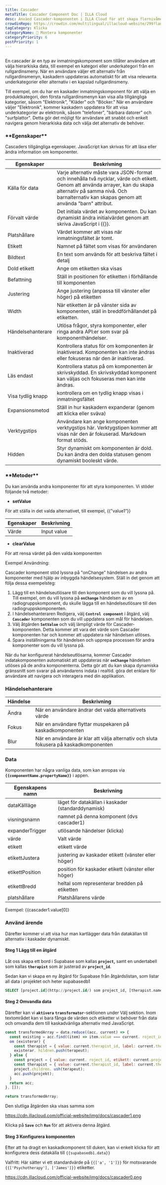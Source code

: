 ```yaml
---
title: Cascader
metaTitle: Cascader Component Doc | ILLA Cloud
desc: Använd Cascader-komponenten i ILLA Cloud för att skapa flernivåmenyer för webbappar. Lär dig vad som är Cascader och hur du anpassar och styr Cascader-alternativen.
crowdinRepo: https://crowdin.com/multilingual/illacloud-website/299?languages=sv&filter=basic&value=0
tagCategory: Klicka
categoryName: 🧬 Montera komponenter
categoryPriority: 6
postPriority: 1
---
```


## <h2 hidden>Vad är Cascader?</h2>

En cascader är en typ av inmatningskomponent som tillåter användare att välja hierarkiska data, till exempel en kategori eller underkategori från en rullgardinsmeny. När en användare väljer ett alternativ från rullgardinsmenyn, kaskadern uppdateras automatiskt för att visa relevanta underkategorier eller alternativ i en kapslad rullgardinsmeny.

Till exempel, om du har en kaskader inmatningskomponent för att välja en produktkategori, den första rullgardinsmenyn kan visa alla tillgängliga kategorier, såsom "Elektronik", "Kläder" och "Böcker." När en användare väljer "Elektronik", kommer kaskadern uppdatera för att visa underkategorier av elektronik, såsom "telefoner", "bärbara datorer" och "surfplattor". Detta gör det möjligt för användare att snabbt och enkelt navigera genom hierarkiska data och välja det alternativ de behöver.

### \***\*Egenskaper\*\***

Cascaders tillgängliga egenskaper. JavaScript kan skrivas för att läsa eller ändra information om komponenter.

| Egenskaper        | Beskrivning                                                                                                                                                                                                              |
| ----------------- | ------------------------------------------------------------------------------------------------------------------------------------------------------------------------------------------------------------------------ |
| Källa för data    | Varje alternativ måste vara JSON-format och innehålla två nycklar, värde och etikett. Genom att använda arrayer, kan du skapa alternativ på samma nivå. Och barnalternativ kan skapas genom att använda "barn" attribut. |
| Förvalt värde     | Det initiala värdet av komponenten. Du kan dynamiskt ändra initialvärdet genom att skriva JavaScript i {{}}.                                                                                                             |
| Platshållare      | Värdet kommer att visas när inmatningsfältet är tomt.                                                                                                                                                                    |
| Etikett           | Namnet på fältet som visas för användaren                                                                                                                                                                                |
| Bildtext          | En text som används för att beskriva fältet i detalj                                                                                                                                                                     |
| Dold etikett      | Ange om etiketten ska visas                                                                                                                                                                                              |
| Befattning        | Ställ in positionen för etiketten i förhållande till komponenten                                                                                                                                                         |
| Justering         | Ange justering (anpassa till vänster eller höger) på etiketten                                                                                                                                                           |
| Width             | När etiketten är på vänster sida av komponenten, ställ in breddförhållandet på etiketten.                                                                                                                                |
| Händelsehanterare | Utlösa frågor, styra komponenter, eller ringa andra API:er som svar på komponenthändelser.                                                                                                                               |
| Inaktiverad       | Kontrollera status för om komponenten är inaktiverad. Komponenten kan inte ändras eller fokuseras när den är inaktiverad.                                                                                                |
| Läs endast        | Kontrollera status på om komponenten är skrivskyddad. En skrivskyddad komponent kan väljas och fokuseras men kan inte ändras.                                                                                            |
| Visa tydlig knapp | kontrollera om en tydlig knapp visas i inmatningsfältet                                                                                                                                                                  |
| Expansionsmetod   | Ställ in hur kaskadern expanderar (genom att klicka eller sväva)                                                                                                                                                         |
| Verktygstips      | Användare kan ange komponenten verktygstips här. Verktygstipen kommer att visas när den är fokuserad. Markdown format stöds.                                                                                             |
| Hidden            | Styr dynamiskt om komponenten är dold. Du kan ändra den dolda statusen genom dynamiskt booleskt värde.                                                                                                                   |

### \***\*Metoder\*\***

Du kan använda andra komponenter för att styra komponenten. Vi stöder följande två metoder:

-   **setValue**

För att ställa in det valda alternativet, till exempel, {{”value1”}}

| Egenskaper | Beskrivning |
| ---------- | ----------- |
| Värde      | Input value |

-   **clearValue**

För att rensa värdet på den valda komponenten 

Exempel Användning:

Cascader komponent stöd lyssna på "onChange" händelsen av andra komponenter med hjälp av inbyggda händelsesystem. Ställ in det genom att följa dessa exempelsteg:

1.  Lägg till en händelseutlösare till den komponent som du vill lyssna på. Till exempel, om du vill lyssna på **`onChange`** händelsen av en radiogruppskomponent, du skulle lägga till en händelseutlösare till den radiogruppskomponenten.
2.  I händelsehanteraren Redigera, välj **`Control component`** i åtgärd, välj **`Cascader`** komponenten som du vill uppdatera som mål för händelsen.
3.  Välj åtgärden **`SetValue`** och välj lämpligt värde för Cascader-komponenten. Detta kommer att vara det värde som Cascader komponenten har och kommer att uppdatera när händelsen utlöses.
4.  Spara inställningarna för händelsen och upprepa processen för andra komponenter som du vill lyssna på.

När du har konfigurerat händelseutlösarna, kommer Cascader indatakomponenten automatiskt att uppdateras när **`onChange`** händelsen utlöses på de andra komponenterna. Detta gör att du kan skapa dynamiska gränssnitt som svarar på användarens indata i realtid. göra det enklare för användare att navigera och interagera med din applikation.

### Händelsehanterare

| Händelse | Beskrivning                                                                           |
| -------- | ------------------------------------------------------------------------------------- |
| Ändra    | När en användare ändrar det valda alternativets värde                                 |
| Fokus    | När en användare flyttar muspekaren på kaskadkomponenten                              |
| Blur     | När en användare är klar att välja alternativ och sluta fokusera på kaskadkomponenten |

### Data

Komponenten har några vanliga data, som kan anropas via **`{{componentName.propertyName}}`** i appen.

| Egenskapens namn | Beskrivning                                         |
| ---------------- | --------------------------------------------------- |
| dataKällläge     | läget för datakällan i kaskader (standarddynamisk)  |
| visningsnamn     | namnet på denna komponent (dvs cascader1)           |
| expanderTrigger  | utlösande händelser (klicka)                        |
| värde            | Valt värde                                          |
| etikett          | etikett värde                                       |
| etikettJustera   | justering av kaskader etikett (vänster eller höger) |
| etikettPosition  | position för kaskader etikett (vänster eller höger) |
| etikettBredd     | heltal som representerar bredden på etiketten       |
| platshållare     | Platshållarens värde                                |

Exempel: {{cascader1.value[0]}

### Använd ärende

Därefter kommer vi att visa hur man kartlägger data från datakällan till alternativ i kaskader dynamiskt. 

#### Steg 1 Lägg till en åtgärd

Låt oss skapa ett bord i Supabase som kallas **`project`,** samt en undertabell som kallas **`therapist`** som är justerad av **`project_id`**.

Sedan kan vi skapa en ny åtgärd för Supabase från åtgärdslistan, som listar all data i projektet och heter supabasedb1 

```sql
SELECT [project.id](http://project.id/) som project_id, [therapist.name](http://therapist.name/) som terapeutnamn från terapeut går med i projektet terapeut.project_id = [project.id](http://project.id/)
```

#### Steg 2 Omvandla data

Därefter kan vi **`aktivera`** **`transformator`**-sektionen under Välj sektion. Inom textområdet kan vi bara fånga de värden och etiketter vi behöver från data och omvandla dem till kaskadvänliga alternativ med JavaScript.

```jsx
const transformedArray = data.reduce((acc, current) => {
  const existing = acc.find((item) => item.value === current. roject_id);
  om (existerar) {
    const therapist = { value: current.therapist_id, label: current.therapist_name };
    existerar. hildren.push(terapeut);
  } else {
    const project = { value: current. roject_id, etikett: current.project_name, barn: [] };
    const therapist = { value: current.therapist_id, label: current.therapist_name };
    project.children. ush(terapeut);
    acc.push(projekt);
  }
  return acc;
}, []);

return transformedArray;
```

Den slutliga åtgärden ska visas samma som

<https://cdn.illacloud.com/official-website/img/docs/cascader1.png>

Klicka på **`Save`** och **`Run`** för att aktivera denna åtgärd.

#### Steg 3 Konfigurera komponenten

Efter att ha dragit en kaskadkomponent till duken, kan vi enkelt klicka för att konfigurera dess datakälla till `{{supabasedb1.data}}` 

Valfritt: Här sätter vi ett standardvärde på `{{['a', '1']}}` för motsvarande `{{['Psychotherapy'], ['James']}}` etiketter.

<https://cdn.illacloud.com/official-website/img/docs/cascader0.png>
